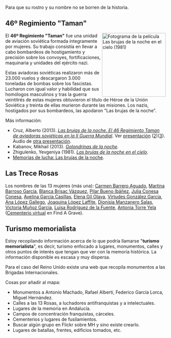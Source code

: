 {{header|1=Memoria Histórica}}

Para que su rostro y su nombre no se borren de la historia.

== 46º Regimiento "Taman" ==

<img src="images/brujas-noche-pelicula.jpg" width="200px" align="right" alt="Fotograma de la película Las brujas de la noche en el cielo (1981)" title="Fotograma de la película Las brujas de la noche en el cielo (1981)" />

El '''46º Regimiento "Taman"''' fue una unidad de aviación soviética formada íntegramente por mujeres. Su trabajo consistía en llevar a cabo bombardeos de hostigamiento y precisión sobre los convoyes, fortificaciones, maquinaria y unidades del ejército nazi.

Estas aviadoras soviéticas realizaron más de 23.000 vuelos y descargaron 3.000 toneladas de bombas sobre los fascistas. Lucharon con igual valor y habilidad que sus homólogos masculinos y tras la guerra veintitrés de estas mujeres obtuvieron el título de Héroe de la Unión Soviética y treinta de ellas murieron durante las misiones. Los nazis, hostigados por sus bombardeos, las apodaron "Las brujas de la noche".

<!--
<table>
<tr><th>#</th><th>Nombre y apellido</th><th>Apellido, Nombre</th><th>Cargo</th><th>Vuelos</th><th>Notas</th></tr>
</table>
Pag 1

Comandante del Regimiento Yevdokia Bershanskaya
Comisaria, Comandante Adjunta para Asuntos políticos Yevdokia Rachkevich
Comandante Adjunta para las Operaciones de Vuelo Serafina Amosova
Jefa de Estado Mayor Irina Rakobolskaya
Jefa Segunda de Estado Mayor María Fortus
Jefa Tercera de Estado Mayor Olga Fetisova
Jefa de Operaciones del Estado Mayor Ana Yelenina
Jefa de Operaciones Adjunta del Estado Mayor Raísa Mazdrina
Jefa del Departamento de Cifrado Nina Volkova
Jefa del Servicio Químico Tamara Gumilevskaia
Jefa de Comunicación Valentina Stupina
Jefa de Comunicación Jiuaz Dospanova
Jefa del Departamento Especial Zinaida Gorman
Secretaria del Partido Comunista María Runt
Secretaria de las Juventudes Comunistas Alexandra Joroshilova
Secretaria de Estado Mayor Nina Kolbasina
Secretaria de Estado Mayor Nina Serdiuk
Mecanógrafa del regimiento Ana Dushina
Ayudante del Comandante del regimiento Ana Smirnova
Médica Olga Zhukovskaya
Médica Nadezhda Martynova
Médica Valentina Maksimova
Comandante de Escuadrón Liubov Oljovskaia
Comandante de Escuadrón Nadezhda Nikulina
Comandante de Escuadrón María Smirmova
Comandante de Escuadrón Olga Sanfirova
Comandante de Escuadrón Polina Makagon
Comandante de Escuadrón Marina Chechneva
Comandante de Escuadrón Nadezhda Popova
Comisaria del Escuadrón Xenia Karpunina
Comisario del Escuadrón Irina Driagina
Ayudante del Escuadrón Antonina Yefimova
Ayudante del Escuadrón Anastasia Sharova

Pag 2

Ayudante del Escuadrón María Oljovskaia
Ayudante del Escuadrón María Zhukovitskaia
Ayudante del Escuadrón Lidia Nikolaeva
Comandante Adjunta del Escuadrón Antonina Judiakova
Comandante Adjunta del Escuadrón Maguba Syrtlanova
Comandante Adjunta del Escuadrón Zoe Parfenova
Comandante Adjunta del Escuadrón Yevdokia Nosal
Comandante Adjunta del Escuadrón María Tepikina
Comandante Adjunta del Escuadrón Vera Tijomirova
Comandante de Escuadrilla Tatiana Makarova
Comandante de Escuadrilla Nina Raspopova
Comandante de Escuadrilla Natalia Meklin
Comandante de Escuadrilla Irina Sebrova
Comandante de Escuadrilla Eugenia Zhigulenko
Comandante de Escuadrilla Nina Ulianenko
Comandante de Escuadrilla Raísa Aronova
Comandante de Escuadrilla Raísa Yushina
Comandante de Escuadrilla Catalina Piskareva
Comandante de Escuadrilla Claudia Serebriakova
Comandante de Escuadrilla Catalina Oleynik
Piloto Liudmila Klopkova
Piloto Nadezhda Troparevskaya
Piloto Ana Malajova
Piloto Lilia Tormosina
Piloto Agustina Artemieva
Piloto Irina Kuznetsova
Piloto Eugenia Krutova
Piloto María Nikitina
Piloto Julia Pashkova
Piloto Praskovia Belkina
Piloto Liudmila Gorbachova
Piloto Claudia Ryzhkova
Piloto Kaleria Rylskaya
Piloto Elisa Kazberuk
Piloto María Rukavitsina
Piloto Ana Vysotskaya
Piloto Sofía Rogova
Piloto Valentina Polunina
Piloto Taisia Volodina
Piloto Praskovia Prokopieva
Piloto Mira Paromova
Piloto Valentina Perepechi
Piloto Praskovia Prasolova
Piloto María Akilina
Piloto Liudmila Kornienko
Piloto Eugenia Popova
Piloto Ana Putina
Piloto Ana Amosova
Piloto Liubov Mischenko
Piloto Nina Bekarevich
Piloto Taisia Fokina
Piloto Zoe Solovyova

Pag 3

Piloto Nina Altsybeeva
Piloto Tatiana Osokina
Piloto Nadezhda Yezhova
Piloto Sofía Kokosh
Piloto Ana Dudina
Navegante de Escuadrón Sofía Burzaeva
Navegante de Escuadrón Eugenia Rudneva
Navegante de Escuadrón Larisa Rozanova
Navegante de Escuadrón Yevdokia Pasko
Navegante de Escuadrón Catalina Riabova
Navegante de Escuadrón Rufina Gasheva
Navegante de Escuadrón Tatiana Sumarokova
Navegante de Escuadrón Alexandra Akimova
Navegante de Escuadrón Vera Tarasova
Navegante de Escuadrón Lidia Svistunova
Navegante de Escuadrilla Vera Belik
Navegante de Escuadrilla Polina Gelman
Navegante de Escuadrilla Olga Kliueva
Navegante de Escuadrilla Larisa Radchikova
Navegante de Escuadrilla Galina Dokutovich
Navegante de Escuadrilla Catalina Timchenko
Navegante Nadezhda Komogortseva
Navegante María Vinogradova
Navegante Olga Golubeva
Navegante Irina Kashirina
Navegante Olga Yakovleva
Navegante Lidia Tselovalnikova
Navegante Nina Reutskaya
Navegante Lidia Loshmanova
Navegante Tatiana Kostina
Navegante Valentina Pustovoitenko
Navegante Antonina Frolova
Navegante Eugenia Sujorukova
Navegante Elena Salikova
Navegante Ana Bondareva
Navegante María Avidzba
Navegante Claudia Startseva
Navegante Tatiana Maslennikova
Navegante Nadezhda Studilina
Navegante Lidia Lemesheva
Navegante Galina Bespalova
Navegante Nina Danilova
Navegante Anastasia Penchuk
Navegante Alexandra Popova
Navegante Polina Petkileva
Navegante Valentina Luchinkina
Navegante Eugenia Pavlova
Navegante Zinaida Petrova
Navegante Lidia Lavrentyeva
Navegante Antonina Rozova

Pag 4

Navegante Catalina Mesniankina
Navegante Eugenia Glamazdina
Navegante Lidia Golubova
Navegante Vera Jurtina
Navegante Antonina Pavlova
Navegante Ana Volosiuk
Navegante Sofía Vodianik
Navegante Liubov Shevchenko
Navegante Elena Nikitina
Navegante Lilia Zhdanova
Navegante Ana Petrova
Navegante Liubov Maschenko
Navegante Irina Glatman
Navegante Anastasia Tsurankova
Navegante Polina Ulianova
Navegante Ada Zhebutovich
Ingeniera Superior de Regimiento Sofía Ozerkova
Ingeniera Superior del Escuadrón Tatiana Alexeeva
Ingeniera Superior del Escuadrón Rima Prudnikova
Ingeniera Superior del Escuadrón Vera Dmitrienko
Ingeniera Superior del Escuadrón Yevdokia Korotchenko
Ingeniera Superior del Escuadrón María Schelkanova
Ingeniera Superior del Escuadrón Zinaida Radina
Técnica de Escuadrilla Catalina Titova
Técnica de Escuadrilla Antonina Kalinkina
Técnica de Escuadrilla Sofía Lavrentyeva
Técnica de Escuadrilla Antonina Vajromeeva
Técnica de Escuadrilla Galina Liadskaya
Técnica de Escuadrilla Taisia Korobeinikova
Técnica de Escuadrilla Galina Ponomarenko
Técnica de Escuadrilla Alexandra Radko
Técnica de Escuadrilla Galina Pilipenko
Técnica de Escuadrilla Olga Yevpolova
Técnica de Escuadrilla Alexandra Platonova
Técnica de Escuadrilla Ana Stolbikova
Mecánica Catalina Broyko
Mecánica Alexandra Osmantseva
Mecánica Raísa Jaritonova
Mecánica Alla Kazantseva
Mecánica Antonina Rudakova
Mecánica Vera Mamenko
Mecánica Galina Korsun
Mecánica Ana Sherstneva
Mecánica Valentina Abrosimova
Mecánica Angélica Irlina
Mecánica Vera Ogiy
Mecánica Ana Kirilenko

Pag 5

Mecánica Matriona Yurodieva
Mecánica Zinaida Kuzmenko
Mecánica Yelisaveta Rybalchenko
Mecánica Antonina Ivanova
Mecánica María Kropina
Mecánica Elena Paklina
Mecánica Liudmila Maslennikova
Mecánica Valentina Sheryankina
Mecánica Liubov Varakina
Mecánica Ana Yegorova
Mecánica Tatiana Meluzova
Mecánica María Mironenko
Mecánica Galina Klimova
Mecánica Irina Kazachina
Mecánica Elena Turyanskaya
Mecánica Nina Yegorova
Mecánica Eugenia Zhuravleva
Mecánica Claudia Glebova
Ingeniera de Armamento del Regimiento Nadezhda Strelkova
Técnica Superior de Armamento de Escuadrón María Logacheva
Técnica Superior de Armamento de Escuadrón María Marina
Técnica Superior de Armamento de Escuadrón Zinaida Vishneva

-->


Más información:

<ul>
    <li>Cruz, Alberto (2013). ''[https://www.goodreads.com/book/show/28401901-las-brujas-de-la-noche-el-46-regimiento-taman-de-aviadoras-sovi-ticas-e Las brujas de la noche. El 46 Regimiento Taman de aviadoras soviéticas en la II Guerra Mundial]''. Ver [https://www.youtube.com/watch?v=RdIl1epnyg8 presentación] ([https://www.youtube.com/watch?v=bEVezOmMxYs 2])([https://www.youtube.com/watch?v=2Dj07a1yiAw 3]). Audio de [https://www.ivoox.com/brujas-noche-audios-mp3_rf_3948889_1.html otra presentación].</li>
    <li>Kabanov, Mikhail (2013). ''[http://www.filmaffinity.com/es/film494778.html Golondrinas de la noche]''.</li>
    <li>Zhigulenko, Yevgeniya (1981). ''[http://www.filmaffinity.com/es/film338503.html Las brujas de la noche en el cielo]''.</li>
    <li>[http://contenidosdigitales.uned.es/fez/view/intecca:VideoCMAV-18246 Memorias de lucha: Las brujas de la noche].</li>
</ul>
 
== Las Trece Rosas ==

Los nombres de las 13 mujeres (más una): [https://15mpedia.org/wiki/Carmen_Barrero_Aguado Carmen Barrero Aguado], [https://15mpedia.org/wiki/Martina_Barroso_Garc%C3%ADa Martina Barroso García], [https://15mpedia.org/wiki/Blanca_Brisac_V%C3%A1zquez Blanca Brisac Vázquez], [https://15mpedia.org/wiki/Pilar_Bueno_Ib%C3%A1%C3%B1ez Pilar Bueno Ibáñez], [https://15mpedia.org/wiki/Julia_Conesa_Conesa Julia Conesa Conesa], [https://15mpedia.org/wiki/Avelina_Garc%C3%ADa_Casillas Avelina García Casillas], [https://15mpedia.org/wiki/Elena_Gil_Olaya Elena Gil Olaya], [https://15mpedia.org/wiki/Virtudes_Gonz%C3%A1lez_Garc%C3%ADa Virtudes González García], [https://15mpedia.org/wiki/Ana_L%C3%B3pez_Gallego Ana López Gallego], [https://15mpedia.org/wiki/Joaquina_L%C3%B3pez_Laffite Joaquina López Laffite], [https://15mpedia.org/wiki/Dionisia_Manzanero_Salas Dionisia Manzanero Salas], [https://15mpedia.org/wiki/Victoria_Mu%C3%B1oz_Garc%C3%ADa Victoria Muñoz García], [https://15mpedia.org/wiki/Luisa_Rodr%C3%ADguez_de_la_Fuente Luisa Rodríguez de la Fuente], [https://15mpedia.org/wiki/Antonia_Torre_Yela Antonia Torre Yela] ([https://secure.findagrave.com/cgi-bin/fg.cgi?page=vcsr&GSvcid=627741 Cementerio virtual] en Find A Grave).

== Turismo memorialista ==

Estoy recopilando información acerca de lo que podría llamarse "'''turismo memorialista'''", es decir, turismo enfocado a lugares, monumentos, calles y otros puntos de interés que tengan que ver con la memoria histórica. La información disponible es escasa y muy dispersa.

Para el caso del Reino Unido existe una web que recopila monumentos a las Brigadas Internacionales.

Cosas por añadir al mapa:

<ul>
    <li>Monumentos a Antonio Machado, Rafael Alberti, Federico García Lorca, Miguel Hernández.</li>
    <li>Calles a las 13 Rosas, a luchadores antifranquistas y a intelectuales.</li>
    <li>Lugares de la memoria en Andalucía.</li>
    <li>Campos de concentración franquistas, cárceles.</li>
    <li>Cementerios y lugares de fusilamientos.</li>
    <li>Buscar algún grupo en Flickr sobre MH y sino existe crearlo.</li>
    <li>Lugares de batallas, frentes, edificios tomados, etc.</li>
</ul>

<div id="map" style="float: center;width: 600px; height: 600px;"></div>

<script>
    // http://leafletjs.com/examples/custom-icons.html
    
    var places = [
        ["Madrid", 40.416957, -3.703478], 
    ];

    var map = L.map('map').setView([40.416957, -3.703478], 6);
    mapLink = 
        '<a href="http://openstreetmap.org">OpenStreetMap</a>';
    L.tileLayer(
        'http://{s}.tile.openstreetmap.org/{z}/{x}/{y}.png', {
        attribution: '&copy; ' + mapLink + ' Contributors',
        maxZoom: 12,
        }).addTo(map);

    for (var i = 0; i < places.length; i++) {
        marker = new L.marker([places[i][1],places[i][2]])
            //.bindPopup('<b>' + places[i][0] + '</b>' + '<br/><img src="' + places[i][3] + '"/ width="200px">')
            .bindPopup('<b>' + places[i][0] + '</b>')
            .addTo(map);
    }

</script>

{{footer}}
